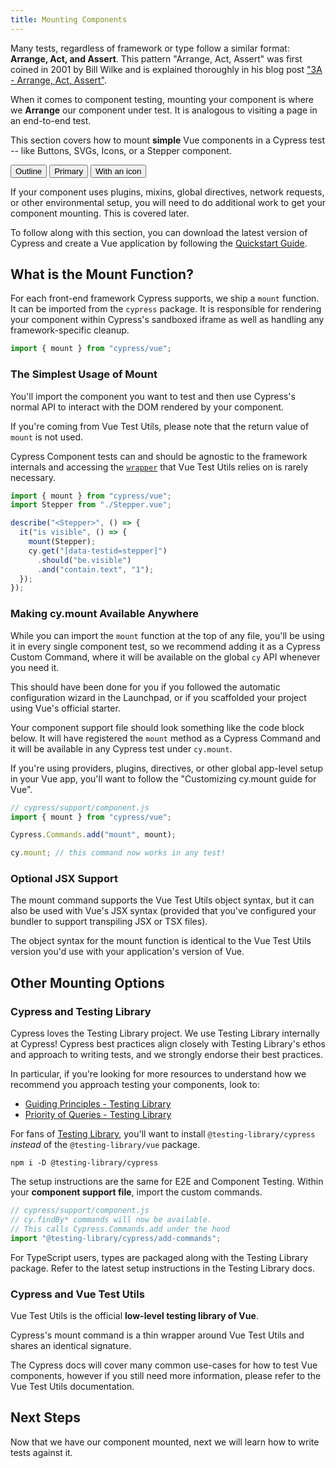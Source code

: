 ```yaml
---
title: Mounting Components
---
```


Many tests, regardless of framework or type follow a similar format: **Arrange,
Act, and Assert**. This pattern "Arrange, Act, Assert" was first coined in 2001
by Bill Wilke and is explained thoroughly in his blog post
["3A - Arrange, Act, Assert"](https://xp123.com/articles/3a-arrange-act-assert/).

When it comes to component testing, mounting your component is where we
**Arrange** our component under test. It is analogous to visiting a page in an
end-to-end test.

This section covers how to mount **simple** Vue components in a Cypress test --
like Buttons, SVGs, Icons, or a Stepper component.

<!-- TODO: Switch between variants using a richer exp   erience than just rendering them in a flat list. A tabbed controller? IDK. -->

<div style={{ display: "flex", gridGap: "2rem" }}>
  <button
    style={{
      minWidth: 120,
      border: "1px solid indigo",
      padding: "0.5rem 0.5rem",
      borderRadius: 3,
    }}
  >
    Outline
  </button>
  <button
    style={{
      minWidth: 120,
      background: "indigo",
      color: "white",
      fontWeight: "medium",
      border: "1px solid indigo",
      padding: "0.5rem 0.5rem",
      borderRadius: 3,
    }}
  >
    Primary
  </button>
  <button
    style={{
      color: "indigo",
      minWidth: 120,
      border: "1px solid indigo",
      padding: "0.5rem 0.5rem",
      borderRadius: 3,
    }}
  >
    <icon name="graduation-cap" style={{ margin: "0 0.5rem" }} />
    With an icon
  </button>
</div>

<!-- TODO: Add links for each key word -->

If your component uses plugins, mixins, global directives, network requests, or
other environmental setup, you will need to do additional work to get your
component mounting. This is covered later.

To follow along with this section, you can download the latest version of
Cypress and create a Vue application by following the
[Quickstart Guide](./quickstart-vue).

## What is the Mount Function?

For each front-end framework Cypress supports, we ship a `mount` function. It
can be imported from the `cypress` package. It is responsible for rendering your
component within Cypress's sandboxed iframe as well as handling any
framework-specific cleanup.

```js
import { mount } from "cypress/vue";
```

### The Simplest Usage of Mount

You'll import the component you want to test and then use Cypress's normal API
to interact with the DOM rendered by your component.

If you're coming from Vue Test Utils, please note that the return value of
`mount` is not used.

Cypress Component tests can and should be agnostic to the framework internals
and accessing the [`wrapper`](https://test-utils.vuejs.org/api/#wrapper-methods)
that Vue Test Utils relies on is rarely necessary.

```js
import { mount } from "cypress/vue";
import Stepper from "./Stepper.vue";

describe("<Stepper>", () => {
  it("is visible", () => {
    mount(Stepper);
    cy.get("[data-testid=stepper]")
      .should("be.visible")
      .and("contain.text", "1");
  });
});
```

### Making cy.mount Available Anywhere

While you can import the `mount` function at the top of any file, you'll be
using it in every single component test, so we recommend adding it as a Cypress
Custom Command, where it will be available on the global `cy` API whenever you
need it.

This should have been done for you if you followed the
automatic configuration wizard in the Launchpad, or if you scaffolded your
project using Vue's official starter.

Your component support file should look something like the code block below. It
will have registered the `mount` method as a Cypress Command and it will be
available in any Cypress test under `cy.mount`.

If you're using providers, plugins, directives, or other global app-level setup
in your Vue app, you'll want to follow the
"Customizing cy.mount guide for Vue".

<!-- TODO: link to customizing cy.mount command -->

```js
// cypress/support/component.js
import { mount } from "cypress/vue";

Cypress.Commands.add("mount", mount);

cy.mount; // this command now works in any test!
```

### Optional JSX Support

The mount command supports the Vue Test Utils object syntax, but it can also be
used with Vue's JSX syntax (provided that you've configured your bundler to
support transpiling JSX or TSX files).

The object syntax for the mount function is identical to the Vue Test Utils
version you'd use with your application's version of Vue.

## Other Mounting Options

### Cypress and Testing Library

Cypress loves the Testing Library project. We use Testing Library internally at
Cypress! Cypress best practices align closely with Testing Library's ethos and
approach to writing tests, and we strongly endorse their best practices.

In particular, if you're looking for more resources to understand how we
recommend you approach testing your components, look to:

- [Guiding Principles - Testing Library](https://testing-library.com/docs/guiding-principles)
- [Priority of Queries - Testing Library](https://testing-library.com/docs/queries/about#priority)

For fans of
[Testing Library](https://testing-library.com/docs/cypress-testing-library/intro/),
you'll want to install `@testing-library/cypress` _instead_ of the
`@testing-library/vue` package.

```shell
npm i -D @testing-library/cypress
```

The setup instructions are the same for E2E and Component Testing. Within your
**component support file**, import the custom commands.

```js
// cypress/support/component.js
// cy.findBy* commands will now be available.
// This calls Cypress.Commands.add under the hood
import "@testing-library/cypress/add-commands";
```

For TypeScript users, types are packaged along with the Testing Library package.
Refer to the latest setup instructions in the Testing Library docs.

### Cypress and Vue Test Utils

Vue Test Utils is the official **low-level testing library of Vue**.

Cypress's mount command is a thin wrapper around Vue Test Utils and shares an
identical signature.

<!-- Not necessary: Vue's own documentation recommends against using it directly and instead asks users to either use Vue Testing Library or Cypress. <!-- citation needed -->

The Cypress docs will cover many common use-cases for how to test Vue
components, however if you still need more information, please refer to the Vue
Test Utils documentation.

## Next Steps

Now that we have our component mounted, next we will learn how to write tests
against it.
